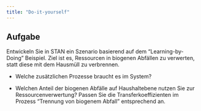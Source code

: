 ```yaml
---
title: "Do-it-yourself"
---
```


## Aufgabe

Entwickeln Sie in STAN ein Szenario basierend auf dem "Learning-by-Doing" Beispiel. Ziel ist es, Ressourcen in biogenen Abfällen zu verwerten, statt diese mit dem Hausmüll zu verbrennen.

-   Welche zusätzlichen Prozesse braucht es im System?

-   Welchen Anteil der biogenen Abfälle auf Haushaltebene nutzen Sie zur Ressourcenverwertung? Passen Sie die Transferkoeffizienten im Prozess "Trennung von biogenem Abfall" entsprechend an.

# 
